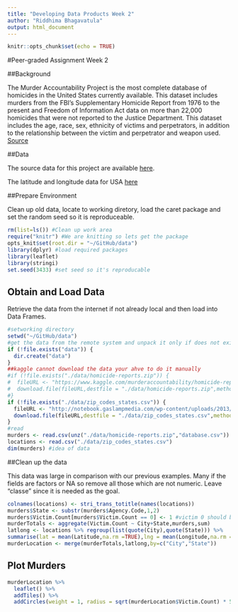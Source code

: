 ```yaml
---
title: "Developing Data Products Week 2"
author: "Riddhima Bhagavatula"
output: html_document
---
```


```r
knitr::opts_chunk$set(echo = TRUE)
```

#Peer-graded Assignment Week 2 

##Background

The Murder Accountability Project is the most complete database of homicides in the United States currently available. This dataset includes murders from the FBI's Supplementary Homicide Report from 1976 to the present and Freedom of Information Act data on more than 22,000 homicides that were not reported to the Justice Department. This dataset includes the age, race, sex, ethnicity of victims and perpetrators, in addition to the relationship between the victim and perpetrator and weapon used. [Source](https://www.kaggle.com/murderaccountability/homicide-reports)

##Data

The source data for this project are available [here](https://www.kaggle.com/murderaccountability/homicide-reports/downloads/homicide-reports.zip).

The latitude and longitude data for USA 
[here](http://notebook.gaslampmedia.com/wp-content/uploads/2013/08/zip_codes_states.csv)

##Prepare Environment

Clean up old data, locate to working diretory, load the caret package and set the random seed so it is reproduceable. 

```r
rm(list=ls()) #Clean up work area
require("knitr") #We are knitting so lets get the package
opts_knit$set(root.dir = "~/GitHub/data")
library(dplyr) #load required packages
library(leaflet)
library(stringi)
set.seed(3433) #set seed so it's reproducable
```

## Obtain and Load Data

Retrieve the data from the internet if not already local and then load into Data Frames.

```r
#setworking directory
setwd("~/GitHub/data")
#get the data from the remote system and unpack it only if does not exist
if (!file.exists("data")) {
  dir.create("data")
}
##kaggle cannot download the data your ahve to do it manually
#if (!file.exists("./data/homicide-reports.zip")) {
#  fileURL <- "https://www.kaggle.com/murderaccountability/homicide-reports/downloads/homicide-reports.zip"
#  download.file(fileURL,destfile = "./data/homicide-reports.zip",method="libcurl")
#}
if (!file.exists("./data/zip_codes_states.csv")) {
  fileURL <- "http://notebook.gaslampmedia.com/wp-content/uploads/2013/08/zip_codes_states.csv"
  download.file(fileURL,destfile = "./data/zip_codes_states.csv",method="libcurl")
}
#read 
murders <- read.csv(unz("./data/homicide-reports.zip","database.csv"))
locations <- read.csv("./data/zip_codes_states.csv")
dim(murders) #idea of data
```

##Clean up the data

This data was large in comparison with our previous examples. Many if the fields are factors or NA so remove all those which are not numeric. Leave "classe" since it is needed as the goal.

```r
colnames(locations) <- stri_trans_totitle(names(locations))
murders$State <- substr(murders$Agency.Code,1,2)
murders$Victim.Count[murders$Victim.Count == 0] <- 1 #victim 0 should be 1
murderTotals <- aggregate(Victim.Count ~ City+State,murders,sum)
latlong <- locations %>% regroup(list(quote(City),quote(State))) %>%
summarise(lat = mean(Latitude,na.rm =TRUE),lng = mean(Longitude,na.rm =TRUE))
murderLocation <- merge(murderTotals,latlong,by=c("City","State"))
```

## Plot Murders

```r
murderLocation %>%  
  leaflet() %>%
  addTiles() %>%
  addCircles(weight = 1, radius = sqrt(murderLocation$Victim.Count) * 500)
```

